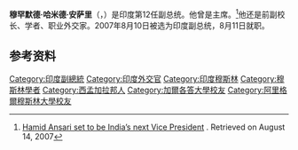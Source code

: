 {{Infobox Officeholder
|name        = 穆罕默德·哈米德·安萨里
|image       = The Vice President Shri M. Hamid Ansari in July 2016.jpg
|office      = [[印度副总统|印度副总统]]
|president   = [[普拉蒂巴·帕蒂尔|普拉蒂巴·帕蒂尔]]
|term_start  = 2007年8月11日
|term_end    = 2017年8月11日
|predecessor = [[拜龙·辛格·谢卡瓦特|拜龙·辛格·谢卡瓦特]]
|successor   = [[溫凱亞·奈都|溫凱亞·奈都]]
|birth_date  = {{birth date and age|1937|4|1|df=y}}
|birth_place = {{flag|British India}}[[加尔各答|加尔各答]]
|death_date  = 
|death_place = 
|party       = [[印度国大党|印度国大党]]
|spouse      = 萨勒玛·安萨里
|alma_mater  = [[加尔各答大学|加尔各答大学]]<br />{{Link-en|阿里格尔穆斯林大学|Aligarh Muslim University}}
|profession  = 外交官、学者
|religion    = [[伊斯兰教|伊斯兰教]]
}}
'''穆罕默德·哈米德·安萨里'''（{{lang-ur|{{Nastaliq|محمد حامد انصاری }}，{{lang-en|Mohammad Hamid Ansari}}}}，{{bd|1937年|4月1日||}}）是印度第12任副总统。他曾是{{Link-en|印度国家少数民族委员会|National Commission for Minorities}}主席。<ref>[http://www.indiancatholic.in/report.asp?nid=8356 Hamid Ansari set to be India’s next Vice President] {{Wayback|url=http://www.indiancatholic.in/report.asp?nid=8356 |date=20150920215342 }}. Retrieved on August 14, 2007</ref>他还是{{Link-en|阿里格尔穆斯林大学|Aligarh Muslim University}}前副校长、学者、职业外交家。2007年8月10日被选为印度副总统，8月11日就职。

== 参考资料 ==
{{reflist}}
{{印度副总统}}
{{Authority control}}
{{DEFAULTSORT:Ansari, Mohammed Hamid}}
[[Category:印度副總統|Category:印度副總統]]
[[Category:印度外交官|Category:印度外交官]]
[[Category:印度穆斯林|Category:印度穆斯林]]
[[Category:穆斯林學者|Category:穆斯林學者]]
[[Category:西孟加拉邦人|Category:西孟加拉邦人]]
[[Category:加爾各答大學校友|Category:加爾各答大學校友]]
[[Category:阿里格爾穆斯林大學校友|Category:阿里格爾穆斯林大學校友]]